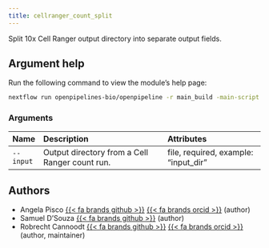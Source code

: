 ```yaml
---
title: cellranger_count_split
---
```


Split 10x Cell Ranger output directory into separate output fields.

## Argument help

Run the following command to view the module's help page:
```bash
nextflow run openpipelines-bio/openpipeline -r main_build -main-script target/nextflow/mapping/cellranger_count_split/main.nf --help
```

### Arguments



:::{.column-body-outset}
|Name      |Description                                    |Attributes                           |
|:---------|:----------------------------------------------|:------------------------------------|
|`--input` |Output directory from a Cell Ranger count run. |file, required, example: "input_dir" |
:::

## Authors

 * Angela Pisco [{{< fa brands github >}}](https://github.com/aopisco) [{{< fa brands orcid >}}](https://orcid.org/0000-0003-0142-2355) (author)
 * Samuel D'Souza [{{< fa brands github >}}](https://github.com/srdsam) (author)
 * Robrecht Cannoodt [{{< fa brands github >}}](https://github.com/rcannood) [{{< fa brands orcid >}}](https://orcid.org/0000-0003-3641-729X) (author, maintainer)
